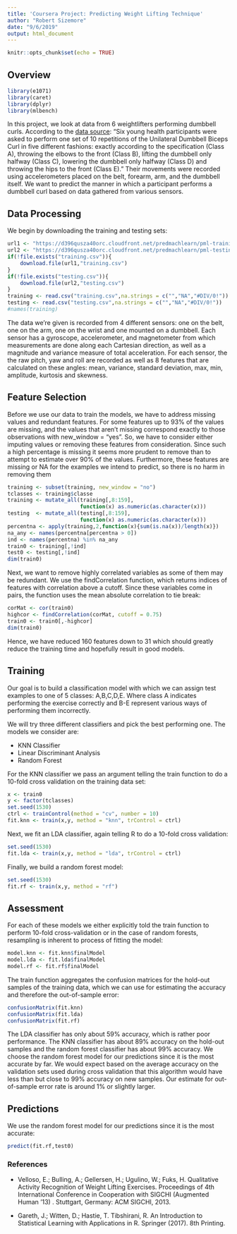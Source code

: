 ```yaml
---
title: 'Coursera Project: Predicting Weight Lifting Technique'
author: "Robert Sizemore"
date: "9/6/2019"
output: html_document
---
```


```r
knitr::opts_chunk$set(echo = TRUE)
```

## Overview

```r
library(e1071)
library(caret)
library(dplyr)
library(mlbench)
```

In this project, we look at data from 6 weightlifters performing dumbbell curls. According to the [data source](http://web.archive.org/web/20161224072740/http:/groupware.les.inf.puc-rio.br/har): "Six young health participants were asked to perform one set of 10 repetitions of the Unilateral Dumbbell Biceps Curl in five different fashions: exactly according to the specification (Class A), throwing the elbows to the front (Class B), lifting the dumbbell only halfway (Class C), lowering the dumbbell only halfway (Class D) and throwing the hips to the front (Class E)." Their movements were recorded using accelerometers placed on the belt, forearm, arm, and the dumbbell itself. We want to predict the manner in which a participant performs a dumbbell curl based on data gathered from various sensors.

## Data Processing

We begin by downloading the training and testing sets:

```r
url1 <- "https://d396qusza40orc.cloudfront.net/predmachlearn/pml-training.csv"
url2 <- "https://d396qusza40orc.cloudfront.net/predmachlearn/pml-testing.csv"
if(!file.exists("training.csv")){
    download.file(url1,"training.csv")
}
if(!file.exists("testing.csv")){
    download.file(url2,"testing.csv")
}
training <- read.csv("training.csv",na.strings = c("","NA","#DIV/0!"))
testing <- read.csv("testing.csv",na.strings = c("","NA","#DIV/0!"))
#names(training)
```

The data we're given is recorded from 4 different sensors: one on the belt, one on the arm, one on the wrist and one mounted on a dumbbell. Each sensor has a gyroscope, accelerometer, and magnetometer from which measurements are done along each Cartesian direction, as well as a magnitude and variance measure of total acceleration. For each sensor, the the raw pitch, yaw and roll are recorded as well as 8 features that are calculated on these angles: mean, variance, standard deviation, max, min, amplitude, kurtosis and skewness. 

## Feature Selection

Before we use our data to train the models, we have to address missing values and redundant features. For some features up to 93% of the values are missing, and the values that aren't missing correspond exactly to those observations with new_window = "yes". So, we have to consider either imputing values or removing these features from consideration. Since such a high percentage is missing it seems more prudent to remove than to attempt to estimate over 90% of the values. Furthermore, these features are missing or NA for the examples we intend to predict, so there is no harm in removing them

```r
training <- subset(training, new_window = "no")
tclasses <- training$classe
training <- mutate_all(training[,8:159],
                       function(x) as.numeric(as.character(x)))
testing  <- mutate_all(testing[,8:159],
                       function(x) as.numeric(as.character(x))) 
percentna <- apply(training,2,function(x){sum(is.na(x))/length(x)})
na_any <- names(percentna[percentna > 0])
ind <- names(percentna) %in% na_any
train0 <- training[,!ind]
test0 <- testing[,!ind]
dim(train0)
```

Next, we want to remove highly correlated variables as some of them may be redundant. We use the findCorrelation function, which returns indices of features with correlation above a cutoff. Since these variables come in pairs, the function uses the mean absolute correlation to tie break:

```r
corMat <- cor(train0)
highcor <- findCorrelation(corMat, cutoff = 0.75)
train0 <- train0[,-highcor]
dim(train0)
```

Hence, we have reduced 160 features down to 31 which should greatly reduce the training time and hopefully result in good models.

## Training

Our goal is to build a classification model with which we can assign test examples to one of 5 classes: A,B,C,D,E. Where class A indicates performing the exercise correctly and B-E represent various ways of performing them incorrectly. 

We will try three different classifiers and pick the best performing one. The models we consider are:

* KNN Classifier
* Linear Discriminant Analysis
* Random Forest

For the KNN classifier we pass an argument telling the train function to do a 10-fold cross validation on the training data set:

```r
x <- train0
y <- factor(tclasses)
set.seed(1530)
ctrl <- trainControl(method = "cv", number = 10)
fit.knn <- train(x,y, method = "knn", trControl = ctrl)
```

Next, we fit an LDA classifier, again telling R to do a 10-fold cross validation:

```r
set.seed(1530)
fit.lda <- train(x,y, method = "lda", trControl = ctrl)
```

Finally, we build a random forest model:

```r
set.seed(1530)
fit.rf <- train(x,y, method = "rf")
```

## Assessment

For each of these models we either explicitly told the train function to perform 10-fold cross-validation or in the case of random forests, resampling is inherent to process of fitting the model:

```r
model.knn <- fit.knn$finalModel
model.lda <- fit.lda$finalModel
model.rf <- fit.rf$finalModel
```

The train function aggregates the confusion matrices for the hold-out samples of the training data, which we can use for estimating the accuracy and therefore the out-of-sample error:

```r
confusionMatrix(fit.knn)
confusionMatrix(fit.lda)
confusionMatrix(fit.rf)
```

The LDA classifier has only about 59% accuracy, which is rather poor performance. The KNN classifier has about 89% accuracy on the hold-out samples and the random forest classifier has about 99% accuracy. We choose the random forest model for our predictions since it is the most accurate by far. We would expect based on the average accuracy on the validation sets used during cross validation that this algorithm would have less than but close to 99% accuracy on new samples. Our estimate for out-of-sample error rate is around 1% or slightly larger.

## Predictions

We use the random forest model for our predictions since it is the most accurate:

```r
predict(fit.rf,test0)
```

### References

* Velloso, E.; Bulling, A.; Gellersen, H.; Ugulino, W.; Fuks, H. Qualitative Activity Recognition of Weight Lifting Exercises. Proceedings of 4th International Conference in Cooperation with SIGCHI (Augmented Human '13) . Stuttgart, Germany: ACM SIGCHI, 2013. 

* Gareth, J.; Witten, D.; Hastie, T. Tibshirani, R. An Introduction to Statistical Learning with Applications in R. Springer (2017). 8th Printing.

